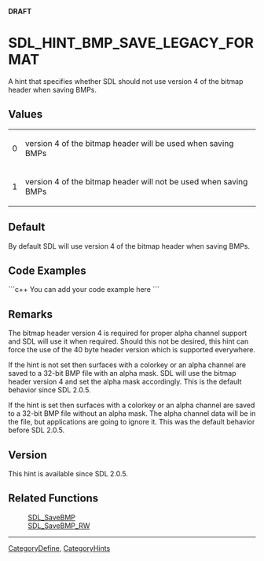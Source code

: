'''DRAFT'''

<!-- #*^*^*^*^*See http://wiki.libsdl.org/moin.cgi/SGEnumerations for details on editing this page*^*^*^*^* -->


= SDL_HINT_BMP_SAVE_LEGACY_FORMAT =
A hint that specifies whether SDL should not use version 4 of the bitmap header when saving BMPs.




== Values ==
{|
|0
|version 4 of the bitmap header will be used when saving BMPs
|-
|1
|version 4 of the bitmap header will not be used when saving BMPs
|}


== Default ==
By default SDL will use version 4 of the bitmap header when saving BMPs.


== Code Examples ==
```c++
You can add your code example here
```

<!-- #Leave this section as-is unless you have a code example to put in.  In that case, replace You can add your code example here with your code example following the Style Guide instructions.  Leave the rest of the markup alone and delete this comment. -->


== Remarks ==
The bitmap header version 4 is required for proper alpha channel support and SDL will use it when required.  Should this not be desired, this hint can force the use of the 40 byte header version which is supported everywhere.

If the hint is not set then surfaces with a colorkey or an alpha channel are saved to a 32-bit BMP file with an alpha mask.  SDL will use the bitmap header version 4 and set the alpha mask accordingly.  This is the default behavior since SDL 2.0.5.

If the hint is set then surfaces with a colorkey or an alpha channel are saved to a 32-bit BMP file without an alpha mask.  The alpha channel data will be in the file, but applications are going to ignore it.  This was the default behavior before SDL 2.0.5.


== Version ==
This hint is available since SDL 2.0.5.


== Related Functions ==
:[[SDL_SaveBMP]]
:[[SDL_SaveBMP_RW]]
<!-- #Remove this section if empty -->

----
[[CategoryDefine]], [[CategoryHints]]
<!-- #See the Style Guide for instructions on editing the footer. -->
